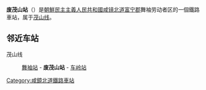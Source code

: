 {{unreferenced|time=2015-02-03T10:13:30+00:00}}
{{朝鮮半島車站資訊
|公司色 = blue
|文字色 = 
|站名 = 废茂山站
|圖片 = 
|pxl = 
|圖片說明 =
|前一站 = [[舞袖站|舞袖]]
|前一站距離 = 5.6
|後一站距離 = 4.4
|後一站 = [[车岭站|车岭]]
|所屬路線 = [[茂山线|茂山线]]
|距離 = 14.5
|起點站 = [[古茂山站|古茂山]]
|諺文 = 폐무산역
|朝鮮漢字 = 廢茂山驛
|文觀部式 = 
|馬-賴式 = P'yemusan-yŏk
|副站名 = 
|車站編號 = 
|停站路線數 = 
|所屬公司 = [[朝鮮民主主義人民共和國鐵道省|朝鮮民主主義人民共和國鐵道省]]
|所在地 =[[咸镜北道|咸镜北道]][[富宁郡|富宁郡]]舞袖劳动者区
|車站構造 = 地面车站
|月台配置 = 
|啟用年月日 =
|廢站年月日 = 
|上下車人次 = 
|統計年度 = 
|轉車 = 
|備註 = 
|全寬備註 = 
}}

'''废茂山站'''（{{lang-ko|폐무산역}}）是[[朝鮮民主主義人民共和國|朝鮮民主主義人民共和國]][[咸镜北道|咸镜北道]][[富宁郡|富宁郡]]舞袖劳动者区的一個鐵路車站，属于[[茂山线|茂山线]]。

==邻近车站==
茂山线
:[[舞袖站|舞袖站]] - '''废茂山站''' - [[车岭站|车岭站]]

{{朝鲜铁路小作品}}

{{茂山线}}

[[Category:咸鏡北道鐵路車站|Category:咸鏡北道鐵路車站]]